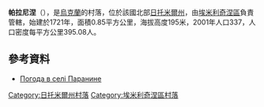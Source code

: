 {{coord|50|56|53|N|27|40|17|E|scale:30000|display=title}}

'''帕拉尼涅'''（{{lang-uk|Паранине}}），是[[烏克蘭|烏克蘭]]的村落，位於該國北部[[日托米爾州|日托米爾州]]，由[[埃米利奇涅區|埃米利奇涅區]]負責管轄，始建於1721年，面積0.85平方公里，海拔高度195米，2001年人口337，人口密度每平方公里395.08人。

==參考資料==
* [http://weather.in.ua/ua/zhitomirskaja/19600 Погода в селі Паранине] {{Wayback|url=http://weather.in.ua/ua/zhitomirskaja/19600 |date=20200803155128 }}

{{DEFAULTSORT:Паранине}}
[[Category:日托米爾州村落|Category:日托米爾州村落]]
[[Category:埃米利奇涅區村落|Category:埃米利奇涅區村落]]


{{Zhytomyr-geo-stub}}